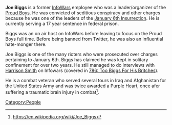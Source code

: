 {{Stub}}

'''Joe Biggs''' is a former [[InfoWars]] employee who was a leader/organizer of the [[Proud Boys]]. He was convicted of seditious conspiracy and other charges because he was one of the leaders of the [[January 6th Insurrection]]. He is currently serving a 17 year sentence in federal prison. 

Biggs was an on air host on InfoWars before leaving to focus on the Proud Boys full time. Before being banned from Twitter, he was also an influential hate-monger there.

Joe Biggs is one of the many rioters who were prosecuted over charges pertaining to January 6th. Biggs has claimed he was kept in solitary confinement for over two years. He still managed to do interviews with [[Harrison Smith]] on Infowars (covered in [[786: Too Biggs For His Britches]]).

He is a combat veteran who served several tours in Iraq and Afghanistan for the United States Army and was twice awarded a Purple Heart, once afer suffering a traumatic brain injury in combat<ref>https://en.wikipedia.org/wiki/Joe_Biggs</ref>. 


[[Category:People]]
